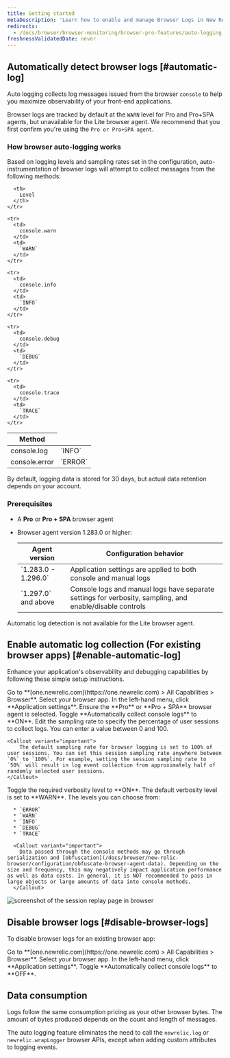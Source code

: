 ```yaml
---
title: Getting started
metaDescription: 'Learn how to enable and manage Browser Logs in New Relic, including steps for automatic log collection and how to disable the feature.'
redirects:
  - /docs/browser/browser-monitoring/browser-pro-features/auto-logging
freshnessValidatedDate: never
---
```


## Automatically detect browser logs [#automatic-log]

Auto logging collects log messages issued from the browser `console` to help you maximize observability of your front-end applications.

Browser logs are tracked by default at the `WARN` level for Pro and Pro+SPA agents, but unavailable for the Lite browser agent. We recommend that you first confirm you're using the `Pro or Pro+SPA agent`. 

### How browser auto-logging works 

Based on logging levels and sampling rates set in the configuration, auto-instrumentation of browser logs will attempt to collect messages from the following methods:

<table>
  <thead>
    <tr>
      <th style={{width: "200px"}}>
        Method
      </th>

      <th>
        Level
      </th>
    </tr>
  </thead>

  <tbody>
    <tr>
      <td>
        console.log
      </td>
      <td>
        `INFO`
      </td>
     </tr>
    <tr>
      <td>
        console.error
      </td>
      <td>
        `ERROR`
      </td>
    </tr>

    <tr>
      <td>
        console.warn
      </td>
      <td>
        `WARN`
      </td>
    </tr>

    <tr>
      <td>
        console.info
      </td>
      <td>
        `INFO`
      </td>
    </tr>

    <tr>
      <td>
        console.debug
      </td>
      <td>
        `DEBUG`
      </td>
    </tr>

    <tr>
      <td>
        console.trace
      </td>
      <td>
        `TRACE`
      </td>
    </tr>
  </tbody>
</table>

By default, logging data is stored for 30 days, but actual data retention depends on your account.

### Prerequisites

* A **Pro** or **Pro + SPA** browser agent
* Browser agent version 1.283.0 or higher:

  <table>
    <thead>
      <tr>
        <th style={{width: "200px"}}>
          Agent version
        </th>
        <th>
          Configuration behavior
        </th>
      </tr>
    </thead>

    <tbody>
      <tr>
        <td>
          `1.283.0 - 1.296.0`
        </td>
        <td>
          Application settings are applied to both console and manual logs
        </td>
      </tr>
      <tr>
        <td>
          `1.297.0` and above
        </td>
        <td>
          Console logs and manual logs have separate settings for verbosity, sampling, and enable/disable controls
        </td>
      </tr>
    </tbody>
  </table>

<Callout variant="important">
  Automatic log detection is not available for the Lite browser agent.
</Callout>

## Enable automatic log collection (For existing browser apps) [#enable-automatic-log]

Enhance your application's observability and debugging capabilities by following these simple setup instructions.

<Steps>

  <Step>
    Go to **[one.newrelic.com](https://one.newrelic.com) > All Capabilities > Browser**.
  </Step>

  <Step>
    Select your browser app.
  </Step>

  <Step>
    In the left-hand menu, click **Application settings**.
  </Step>

  <Step>
    Ensure the **Pro** or **Pro + SPA** browser agent is selected.
  </Step>

  <Step>
    Toggle **Automatically collect console logs** to **ON**.
  </Step>

  <Step>
    Edit the sampling rate to specify the percentage of user sessions to collect logs. You can enter a value between 0 and 100.
  
    <Callout variant="important">
        The default sampling rate for browser logging is set to 100% of user sessions. You can set this session sampling rate anywhere between `0%` to `100%`. For example, setting the session sampling rate to `50%` will result in log event collection from approximately half of randomly selected user sessions.
    </Callout>
  </Step>

  <Step>
    Toggle the required verbosity level to **ON**. The default verbosity level is set to **WARN**. The levels you can choose from:

      * `ERROR`
      * `WARN`
      * `INFO`
      * `DEBUG`
      * `TRACE`

      <Callout variant="important">
        Data passed through the console methods may go through serialization and [obfuscation](/docs/browser/new-relic-browser/configuration/obfuscate-browser-agent-data). Depending on the size and frequency, this may negatively impact application performance as well as data costs. In general, it is NOT recommended to pass in large objects or large amounts of data into console methods.
      </Callout>
  </Step>


</Steps>

  <img
    title="Session replay"
    alt="screenshot of the session replay page in browser"
    src="/images/browser-logs-overview.webp"
  />

## Disable browser logs [#disable-browser-logs]

To disable browser logs for an existing browser app:

<Steps>

  <Step>
    Go to **[one.newrelic.com](https://one.newrelic.com) > All Capabilities > Browser**.
  </Step>

  <Step>
    Select your browser app.
  </Step>

  <Step>
    In the left-hand menu, click **Application settings**.
  </Step>

  <Step>
    Toggle **Automatically collect console logs** to **OFF**.
  </Step>
</Steps>

## Data consumption 

Logs follow the same consumption pricing as your other browser bytes. The amount of bytes produced depends on the count and length of messages.

The auto logging feature eliminates the need to call the `newrelic.log` or `newrelic.wrapLogger` browser APIs, except when adding custom attributes to logging events.
